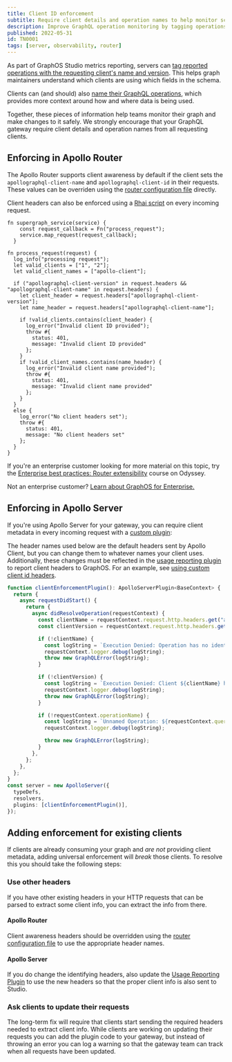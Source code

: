 ```yaml
---
title: Client ID enforcement
subtitle: Require client details and operation names to help monitor schema usage
description: Improve GraphQL operation monitoring by tagging operations with with client details. See code examples for Apollo Router and Apollo Server.
published: 2022-05-31
id: TN0001
tags: [server, observability, router]
---
```


As part of GraphOS Studio metrics reporting, servers can [tag reported operations with the requesting client's name and version](/graphos/metrics/client-awareness). This helps graph maintainers understand which clients are using which fields in the schema.

Clients can (and should) also [name their GraphQL operations](/react/data/operation-best-practices/#name-all-operations), which provides more context around how and where data is being used.

Together, these pieces of information help teams monitor their graph and make changes to it safely. We strongly encourage that your GraphQL gateway require client details and operation names from all requesting clients.

## Enforcing in Apollo Router

The Apollo Router supports client awareness by default if the client sets the `apollographql-client-name` and `apollographql-client-id` in their requests. These values can be overriden using the [router configuration file](/router/managed-federation/client-awareness/) directly.

Client headers can also be enforced using a [Rhai script](/router/customizations/rhai) on every incoming request.

```rhai title="client-id.rhai"
fn supergraph_service(service) {
    const request_callback = Fn("process_request");
    service.map_request(request_callback);
  }

fn process_request(request) {
  log_info("processing request");
  let valid_clients = ["1", "2"];
  let valid_client_names = ["apollo-client"];

  if ("apollographql-client-version" in request.headers && "apollographql-client-name" in request.headers) {
    let client_header = request.headers["apollographql-client-version"];
    let name_header = request.headers["apollographql-client-name"];

    if !valid_clients.contains(client_header) {
      log_error("Invalid client ID provided");
      throw #{
        status: 401,
        message: "Invalid client ID provided"
      };
    }
    if !valid_client_names.contains(name_header) {
      log_error("Invalid client name provided");
      throw #{
        status: 401,
        message: "Invalid client name provided"
      };
    }
  }
  else {
    log_error("No client headers set");
    throw #{
      status: 401,
      message: "No client headers set"
    };
  }
}
```

<Tip>

If you're an enterprise customer looking for more material on this topic, try the [Enterprise best practices: Router extensibility](https://www.apollographql.com/tutorials/router-extensibility) course on Odyssey.

Not an enterprise customer? [Learn about GraphOS for Enterprise.](/graphos/enterprise)

</Tip>

## Enforcing in Apollo Server

If you're using Apollo Server for your gateway, you can require client metadata in every incoming request with a [custom plugin](/apollo-server/integrations/plugins/):

<Tip>

The header names used below are the default headers sent by Apollo Client, but you can change them to whatever names your client uses. Additionally, these changes must be reflected in the [usage reporting plugin](/apollo-server/api/plugin/usage-reporting/#generateclientinfo) to report client headers to GraphOS. For an example, see [using custom client id headers](/apollo-server/monitoring/metrics#using-custom-headers).

</Tip>

<MultiCodeBlock>

```ts title="index.ts"
function clientEnforcementPlugin(): ApolloServerPlugin<BaseContext> {
  return {
    async requestDidStart() {
      return {
        async didResolveOperation(requestContext) {
          const clientName = requestContext.request.http.headers.get("apollographql-client-name");
          const clientVersion = requestContext.request.http.headers.get("apollographql-client-version");

          if (!clientName) {
            const logString = `Execution Denied: Operation has no identified client`;
            requestContext.logger.debug(logString);
            throw new GraphQLError(logString);
          }

          if (!clientVersion) {
            const logString = `Execution Denied: Client ${clientName} has no identified version`;
            requestContext.logger.debug(logString);
            throw new GraphQLError(logString);
          }

          if (!requestContext.operationName) {
            const logString = `Unnamed Operation: ${requestContext.queryHash}. All operations must be named`;
            requestContext.logger.debug(logString);

            throw new GraphQLError(logString);
          }
        },
      };
    },
  };
}
const server = new ApolloServer({
  typeDefs,
  resolvers,
  plugins: [clientEnforcementPlugin()],
});
```

</MultiCodeBlock>

## Adding enforcement for existing clients

If clients are already consuming your graph and _are not_ providing client metadata, adding universal enforcement will _break_ those clients. To resolve this you should take the following steps:

### Use other headers

If you have other existing headers in your HTTP requests that can be parsed to extract some client info, you can extract the info from there.

#### Apollo Router

Client awareness headers should be overridden using the [router configuration file](/router/managed-federation/client-awareness/#overriding-client-awareness-headers) to use the appropriate header names.

#### Apollo Server

If you do change the identifying headers, also update the [Usage Reporting Plugin](/apollo-server/api/plugin/usage-reporting) to use the new headers so that the proper client info is also sent to Studio.

### Ask clients to update their requests

The long-term fix will require that clients start sending the required headers needed to extract client info. While clients are working on updating their requests you can add the plugin code to your gateway, but instead of throwing an error you can log a warning so that the gateway team can track when all requests have been updated.
